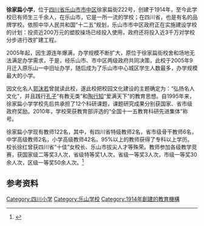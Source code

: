{{全局僻字|𡎚|左“土”右“扁”，念piǎn}}
{{expand|time=2011-07-17}}
{{CJK-New-Char|2139A|ver=A}}

{{Infobox School
| name           =徐家扁小学
| other_name     =Xujiapian Primary School 
| image          = [[File:Xvjiabian_Primary_School.JPG|left]]
| logo           =
| motto          =弘扬名人文化 
| established    =1914年 
| type           =小学 
| district       ={{CHN}}[[四川省|四川省]][[乐山市|乐山市]][[市中区_(乐山市)|市中区]]
| grades         =6个 
| principal      =李雪梅
| students       =2918人 
| magazine       =芳草地 
| free_label2    =校服颜色 
| free_text2     =白色 
| free_label4    =所属社区 
| free_text4     =徐家𡎚社区
| free_label5    = 教育思想
| free_text5     = 有教无类、爱满天下
| address        ={{CHN}}[[四川省|四川省]][[乐山市|乐山市]][[市中区_(乐山市)|市中区]]徐家𡎚街222号
| website        =
}}

'''徐家扁小学'''，位于[[四川省|四川省]][[乐山市|乐山市]][[市中区_(乐山市)|市中区]]徐家扁街222号，创建于1914年，至今此学校已有师生三千余人，在乐山市，它是一所一流的学校；在四川省，也是有名的品牌学校。依照中华人民共和国“十二五”规划，乐山市市中区政府正在实施建设学校的计划：投资近200万元的塑胶操场已经投入使用，政府还将投入近3千万对学校分步进行改扩建工程。

2005年起，因生源连年爆满，办学规模不断扩大，原位于徐家扁街校舍和场地无法满足办学需求，于是，经乐山市、市中区两级政府共同决策，此校于2005年9月迁入原乐山一中旧址办学，随后成为了乐山市中心城区学生人数最多，办学规模最大的小学。

因文化名人[[郭沫若|郭沫若]]曾就读此校，遂此校把校园文化建设的主题确定为：“弘扬名人文化”，并且践行[[孔子|孔子]]“有教无类”和[[陶行知|陶行知]]“爱满天下”的教育思想。自1995年来，徐家扁小学学校先后共承担了12个科研课题，课题研究成果分别获国家、省市级政府奖励。2010年，学校荣获教育部评选的“全国十一五教育科研先进集体”称号。

徐家扁小学现有教师122名，其中，有四川省特级教师2名，省市级骨干教师6名，中学高级教师2名，小学高级教师42名。95%以上的教师获得了专科以上学历。校长徐红曾获四川省“十佳”女校长、乐山市拔尖人才等殊荣。教师参加各级教学竞赛，获国家级二等奖3人次，省级特等奖1人次，省级一等奖3人次，市级一等奖30余人次，区级一等奖50余人次。<ref>{{cite web|language=中文|url=http://jyj.lsszq.gov.cn/E_ReadNews.asp?NewsID=44289}}{{dead link|date=2018年2月 |bot=InternetArchiveBot |fix-attempted=yes }}</ref>

==参考资料==
{{Reflist|2}}

[[Category:四川小学|Category:四川小学]]
[[Category:乐山学校|Category:乐山学校]]
[[Category:1914年創建的教育機構|Category:1914年創建的教育機構]]